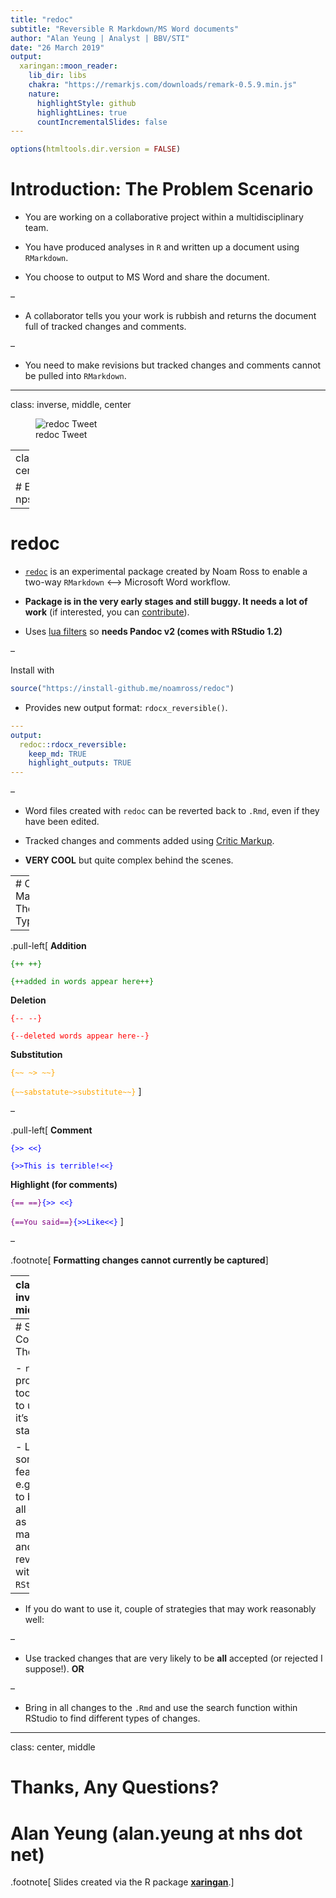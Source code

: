 ```yaml
---
title: "redoc"
subtitle: "Reversible R Markdown/MS Word documents"
author: "Alan Yeung | Analyst | BBV/STI"
date: "26 March 2019"
output:
  xaringan::moon_reader:
    lib_dir: libs
    chakra: "https://remarkjs.com/downloads/remark-0.5.9.min.js"
    nature:
      highlightStyle: github
      highlightLines: true
      countIncrementalSlides: false
---
```


```r
options(htmltools.dir.version = FALSE)
```

# Introduction: The Problem Scenario

- You are working on a collaborative project within a multidisciplinary team.


- You have produced analyses in `R` and written up a document using `RMarkdown`.


- You choose to output to MS Word and share the document.

--

- A collaborator tells you your work is rubbish and returns the document full of tracked changes and comments.

--

- You need to make revisions but tracked changes and comments cannot be pulled into `RMarkdown`.

---

class: inverse, middle, center

![redoc Tweet](images/redoc_tweet.png)


---
class: inverse, middle, center

# Example: nps_report_20161216.docx

---

# redoc

- [`redoc`](https://noamross.github.io/redoc) is an experimental package created by Noam Ross to enable a two-way `RMarkdown` ⟷ Microsoft Word workflow.

- **Package is in the very early stages and still buggy. It needs a lot of work** (if interested, you can [contribute](https://github.com/noamross/redoc/blob/master/.github/CONTRIBUTING.md)).

- Uses [lua filters](https://pandoc.org/lua-filters.html) so **needs Pandoc v2 (comes with RStudio 1.2)**

--

Install with

```r
source("https://install-github.me/noamross/redoc")
```

- Provides new output format: `rdocx_reversible()`.

```yaml
---
output:
  redoc::rdocx_reversible:
    keep_md: TRUE
    highlight_outputs: TRUE
---
```

--

- Word files created with `redoc` can be reverted back to `.Rmd`, even if they have been edited.

- Tracked changes and comments added using [Critic Markup](http://criticmarkup.com/spec.php#thebasicsyntax).

- **VERY COOL** but quite complex behind the scenes.

---
# Critic Markup: The 5 Types

--

.pull-left[
**Addition** 

<font color="green">`{++ ++}`

`{++added in words appear here++}`</font>

**Deletion**

<font color="red">`{-- --}`

`{--deleted words appear here--}`</font>

**Substitution**

<font color="orange">`{~~ ~> ~~}`

`{~~sabstatute~>substitute~~}`</font>
]

--

.pull-left[
**Comment**

<font color="blue">`{>> <<}`

`{>>This is terrible!<<}`</font>

**Highlight (for comments)**

<font color="purple">`{== ==}`</font><font color="blue">`{>> <<}`</font>

<font color="purple">`{==You said==}`</font><font color="blue">`{>>Like<<}`</font>
]

--

.footnote[
**Formatting changes cannot currently be captured**
]

---
class: inverse, middle

<center>
# DEMO
</center>

1. Create `rdocx_reversible()` file<font color="orange"><sup>1</sup></font> using basic `RMarkdown` template.
2. Insert tracked changes and comments to Word `redoc` file.
3. Use `undoc()` to retrieve `.Rmd` file in different ways.

.footnote[
<font color="orange">[1]</font> **Buggy**: For some reason, the `.Rmd` needs at least one addition <font color="green">**{++ ++}**</font>, one subtraction <font color="red">**{-- --}**</font> and one comment <font color="blue">**{>> <<}**</font> to knit properly.
]

---
# Some Concluding Thoughts

- `redoc` is probably too buggy to use in it's current state.

- Lacks some features, e.g. tools to bring in all changes as critic markup and then review within `RStudio`.

--

- If you do want to use it, couple of strategies that may work reasonably well:

--

- Use tracked changes that are very likely to be **all** accepted (or rejected I suppose!). **OR**

--

- Bring in all changes to the `.Rmd` and use the search function within RStudio to find different types of changes.


---

class: center, middle

# **Thanks, Any Questions?**

# Alan Yeung (alan.yeung **at** nhs **dot** net)

.footnote[
Slides created via the R package [**xaringan**](https://github.com/yihui/xaringan).
]
